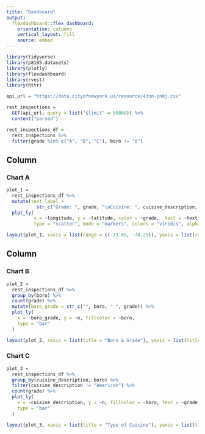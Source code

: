 ```yaml
---
title: "Dashboard"
output: 
  flexdashboard::flex_dashboard:
    orientation: columns
    vertical_layout: fill
    source: embed
---
```


```r
library(tidyverse)
library(p8105.datasets)
library(plotly)
library(flexdashboard)
library(rvest)
library(httr)
```

```r
api_url = "https://data.cityofnewyork.us/resource/43nn-pn8j.csv"

rest_inspections = 
  GET(api_url, query = list("$limit" = 50000)) %>% 
  content("parsed")

rest_inspections_df = 
  rest_inspections %>% 
  filter(grade %in% c("A", "B", "C"), boro != "0")
```


Column {data-width=650}
-----------------------------------------------------------------------

### Chart A

```r
plot_1 =
  rest_inspections_df %>%
  mutate(text_label = 
           str_c("Grade: ", grade, "\nCuisine: ", cuisine_description, "\nBoro ", boro)) %>% 
  plot_ly(
          x = ~longitude, y = ~latitude, color = ~grade,  text = ~text_label, 
          type = "scatter", mode = "markers", colors = "viridis", alpha = 0.3)

layout(plot_1, xaxis = list(range = c(-73.65, -74.25)), yaxis = list(range = c(40.5, 40.93)))
```

Column {data-width=350}
-----------------------------------------------------------------------

### Chart B

```r
plot_2 = 
  rest_inspections_df %>%
  group_by(boro) %>%
  count(grade) %>% 
  mutate(boro_grade = str_c("", boro, " ", grade)) %>%
  plot_ly(
    x = ~boro_grade, y = ~n, fillcolor = ~boro,
    type = "bar"
  )

layout(plot_2, xaxis = list(title = "Boro & Grade"), yaxis = list(title = "Number of Restaurants"))
```

### Chart C

```r
plot_3 = 
  rest_inspections_df %>%
  group_by(cuisine_description, boro) %>%
  filter(cuisine_description != "American") %>% 
  count(grade) %>% 
  plot_ly(
    x = ~cuisine_description, y = ~n, fillcolor = ~boro, text = ~grade,
    type = "bar"
  )

layout(plot_3, xaxis = list(title = "Type of Cuisine"), yaxis = list(title = "Number with each grade"))
```

